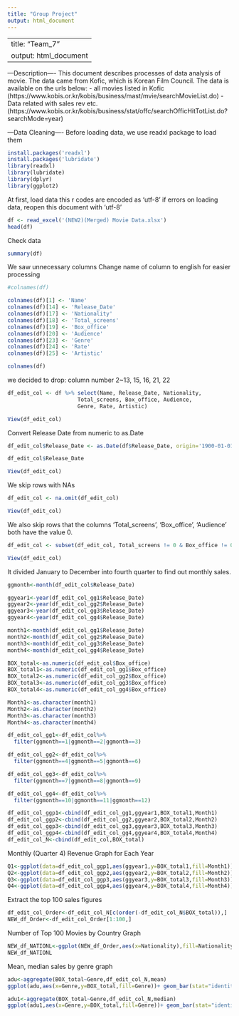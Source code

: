 ```yaml
---
title: "Group Project"
output: html_document
---
```


---
title: "Team_7"
output: html_document
---
---Description----
This document describes processes of data analysis of movie.
The data came from Kofic, which is Korean Film Council.
The data is available on the urls below:
- all movies listed in Kofic (https://www.kobis.or.kr/kobis/business/mast/mvie/searchMovieList.do)
- Data related with sales rev etc.
(https://www.kobis.or.kr/kobis/business/stat/offc/searchOfficHitTotList.do?searchMode=year)

---Data Cleaning----
Before loading data, we use readxl package to load them
```r
install.packages('readxl')
install.packages('lubridate')
library(readxl)
library(lubridate)
library(dplyr)
library(ggplot2)
```

At first, load data
this r codes are encoded as 'utf-8'
if errors on loading data, reopen this document with 'utf-8'
```r
df <- read_excel('(NEW2)(Merged) Movie Data.xlsx')
head(df)
```

Check data
```r
summary(df)
```
We saw unnecessary columns
Change name of column to english for easier processing
```r
#colnames(df)

colnames(df)[1] <- 'Name'
colnames(df)[14] <- 'Release_Date'
colnames(df)[17] <- 'Nationality'
colnames(df)[18] <- 'Total_screens'
colnames(df)[19] <- 'Box_office'
colnames(df)[20] <- 'Audience'
colnames(df)[23] <- 'Genre'
colnames(df)[24] <- 'Rate'
colnames(df)[25] <- 'Artistic'

colnames(df)
```

we decided to drop: column number 2~13, 15, 16, 21, 22
```r
df_edit_col <- df %>% select(Name, Release_Date, Nationality, 
                      Total_screens, Box_office, Audience,
                      Genre, Rate, Artistic)

View(df_edit_col)
```

Convert Release Date from numeric to as.Date
```r
df_edit_col$Release_Date <- as.Date(df$Release_Date, origin='1900-01-01')

df_edit_col$Release_Date

View(df_edit_col)
```

We skip rows with NAs
```r
df_edit_col <- na.omit(df_edit_col)

View(df_edit_col)
```

We also skip rows that the columns 'Total_screens', 'Box_office', 'Audience' both have the value 0.
```r
df_edit_col <- subset(df_edit_col, Total_screens != 0 & Box_office != 0 & Audience != 0)

View(df_edit_col)
```

It divided January to December into fourth quarter to find out monthly sales.
```r
ggmonth<-month(df_edit_col$Release_Date)

ggyear1<-year(df_edit_col_gg1$Release_Date)
ggyear2<-year(df_edit_col_gg2$Release_Date)
ggyear3<-year(df_edit_col_gg3$Release_Date)
ggyear4<-year(df_edit_col_gg4$Release_Date)

month1<-month(df_edit_col_gg1$Release_Date)
month2<-month(df_edit_col_gg2$Release_Date)
month3<-month(df_edit_col_gg3$Release_Date)
month4<-month(df_edit_col_gg4$Release_Date)

BOX_total<-as.numeric(df_edit_col$Box_office)
BOX_total1<-as.numeric(df_edit_col_gg1$Box_office)
BOX_total2<-as.numeric(df_edit_col_gg2$Box_office)
BOX_total3<-as.numeric(df_edit_col_gg3$Box_office)
BOX_total4<-as.numeric(df_edit_col_gg4$Box_office)

Month1<-as.character(month1)
Month2<-as.character(month2)
Month3<-as.character(month3)
Month4<-as.character(month4)

df_edit_col_gg1<-df_edit_col%>%
  filter(ggmonth==1|ggmonth==2|ggmonth==3)

df_edit_col_gg2<-df_edit_col%>%
  filter(ggmonth==4|ggmonth==5|ggmonth==6)

df_edit_col_gg3<-df_edit_col%>%
  filter(ggmonth==7|ggmonth==8|ggmonth==9)

df_edit_col_gg4<-df_edit_col%>%
  filter(ggmonth==10|ggmonth==11|ggmonth==12)

df_edit_col_ggp1<-cbind(df_edit_col_gg1,ggyear1,BOX_total1,Month1)
df_edit_col_ggp2<-cbind(df_edit_col_gg2,ggyear2,BOX_total2,Month2)
df_edit_col_ggp3<-cbind(df_edit_col_gg3,ggyear3,BOX_total3,Month3)
df_edit_col_ggp4<-cbind(df_edit_col_gg4,ggyear4,BOX_total4,Month4)
df_edit_col_N<-cbind(df_edit_col,BOX_total)
```

Monthly (Quarter 4) Revenue Graph for Each Year
```r
Q1<-ggplot(data=df_edit_col_ggp1,aes(ggyear1,y=BOX_total1,fill=Month1)) + geom_bar(stat="identity",position="dodge",color="black")+ggtitle('Box_office month1&2&3')
Q2<-ggplot(data=df_edit_col_ggp2,aes(ggyear2,y=BOX_total2,fill=Month2)) + geom_bar(stat="identity",position="dodge",color="black")+ggtitle('Box_office month4&5&6')
Q3<-ggplot(data=df_edit_col_ggp3,aes(ggyear3,y=BOX_total3,fill=Month3)) + geom_bar(stat="identity",position="dodge",color="black")+ggtitle('Box_office month7&8&9')
Q4<-ggplot(data=df_edit_col_ggp4,aes(ggyear4,y=BOX_total4,fill=Month4)) + geom_bar(stat="identity",position="dodge",color="black")+ggtitle('Box_office month10&11&12')
```

Extract the top 100 sales figures
```r
df_edit_col_Order<-df_edit_col_N[c(order(-df_edit_col_N$BOX_total)),]
NEW_df_Order<-df_edit_col_Order[1:100,]
```

Number of Top 100 Movies by Country Graph
```r
NEW_df_NATIONL<-ggplot(NEW_df_Order,aes(x=Nationality),fill=Nationality)+geom_bar()+ggtitle('Number of Top 100 Movies by Country')+geom_text(stat='count',aes(label=..count..),vjust=-0.5)
NEW_df_NATIONL
```

Mean, median sales by genre graph
```r
adu<-aggregate(BOX_total~Genre,df_edit_col_N,mean)
ggplot(adu,aes(x=Genre,y=BOX_total,fill=Genre))+ geom_bar(stat="identity",position="dodge") + theme(axis.text.x=element_text(angle=90, hjust=1)) + coord_flip()

adu1<-aggregate(BOX_total~Genre,df_edit_col_N,median)
ggplot(adu1,aes(x=Genre,y=BOX_total,fill=Genre))+ geom_bar(stat="identity",position="dodge") + theme(axis.text.x=element_text(angle=90, hjust=1)) + coord_flip()

```